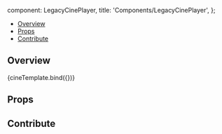 
  component: LegacyCinePlayer,
  title: 'Components/LegacyCinePlayer',
};

<Meta
  title="Components/LegacyCinePlayer"
  component={LegacyCinePlayer}
/>


<Heading
  title="LegacyCinePlayer"
  componentRelativePath="LegacyCinePlayer/LegacyCinePlayer.tsx"
/>

- [Overview](#overview)
- [Props](#props)
- [Contribute](#contribute)

## Overview

<Canvas>
  <Story name="Overview">{cineTemplate.bind({})}</Story>
</Canvas>

## Props

<ArgsTable of={LegacyCinePlayer} />

## Contribute

<Footer componentRelativePath="LegacyCinePlayer/__stories__/legacyCinePlayer.stories.mdx" />
